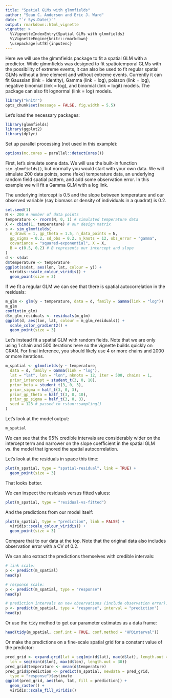 ```yaml
---
title: "Spatial GLMs with glmmfields"
author: "Sean C. Anderson and Eric J. Ward"
date: "`r Sys.Date()`"
output: rmarkdown::html_vignette
vignette: >
  %\VignetteIndexEntry{Spatial GLMs with glmmfields}
  %\VignetteEngine{knitr::rmarkdown}
  \usepackage[utf8]{inputenc}
---
```


Here we will use the glmmfields package to fit a spatial GLM with a predictor. While glmmfields was designed to fit spatiotemporal GLMs with the possibility of extreme events, it can also be used to fit regular spatial GLMs without a time element and without extreme events. Currently it can fit Gaussian (link = identity), Gamma (link = log), poisson (link = log), negative binomial (link = log), and binomial (link = logit) models. The package can also fit lognormal (link = log) models.
  
```r
library("knitr")
opts_chunk$set(message = FALSE, fig.width = 5.5)
```

Let's load the necessary packages:

```r
library(glmmfields)
library(ggplot2)
library(dplyr)
```

Set up parallel processing (not used in this example):

```r
options(mc.cores = parallel::detectCores())
```

First, let's simulate some data. We will use the built-in function `sim_glmmfields()`, but normally you would start with your own data. We will simulate 200 data points, some (fake) temperature data, an underlying random field spatial pattern, and add some observation error. In this example we will fit a Gamma GLM with a log link.

The underlying intercept is 0.5 and the slope between temperature and our observed variable (say biomass or density of individuals in a quadrat) is 0.2.

```r
set.seed(1)
N <- 200 # number of data points
temperature <- rnorm(N, 0, 1) # simulated temperature data
X <- cbind(1, temperature) # our design matrix
s <- sim_glmmfields(
  n_draws = 1, gp_theta = 1.5, n_data_points = N,
  gp_sigma = 0.2, sd_obs = 0.2, n_knots = 12, obs_error = "gamma",
  covariance = "squared-exponential", X = X,
  B = c(0.5, 0.2) # B represents our intercept and slope
)
d <- s$dat
d$temperature <- temperature
ggplot(s$dat, aes(lon, lat, colour = y)) +
  viridis::scale_colour_viridis() +
  geom_point(size = 3)
```

If we fit a regular GLM we can see that there is spatial autocorrelation in the residuals:

```r
m_glm <- glm(y ~ temperature, data = d, family = Gamma(link = "log"))
m_glm
confint(m_glm)
d$m_glm_residuals <- residuals(m_glm)
ggplot(d, aes(lon, lat, colour = m_glm_residuals)) +
  scale_color_gradient2() +
  geom_point(size = 3)
```

Let's instead fit a spatial GLM with random fields. Note that we are only using 1 chain and 500 iterations here so the vignette builds quickly on CRAN. For final inference, you should likely use 4 or more chains and 2000 or more iterations.

```r
m_spatial <- glmmfields(y ~ temperature,
  data = d, family = Gamma(link = "log"),
  lat = "lat", lon = "lon", nknots = 12, iter = 500, chains = 1,
  prior_intercept = student_t(3, 0, 10), 
  prior_beta = student_t(3, 0, 3),
  prior_sigma = half_t(3, 0, 3),
  prior_gp_theta = half_t(3, 0, 10),
  prior_gp_sigma = half_t(3, 0, 3),
  seed = 123 # passed to rstan::sampling()
)
```

Let's look at the model output:

```r
m_spatial
```

We can see that the 95% credible intervals are considerably wider on the intercept term and narrower on the slope coefficient in the spatial GLM vs. the model that ignored the spatial autocorrelation.

Let's look at the residuals in space this time:

```r
plot(m_spatial, type = "spatial-residual", link = TRUE) +
  geom_point(size = 3)
```

That looks better.

We can inspect the residuals versus fitted values:

```r
plot(m_spatial, type = "residual-vs-fitted")
```

And the predictions from our model itself:

```r
plot(m_spatial, type = "prediction", link = FALSE) +
  viridis::scale_colour_viridis() +
  geom_point(size = 3)
```

Compare that to our data at the top. Note that the original data also includes observation error with a CV of 0.2.

We can also extract the predictions themselves with credible intervals:

```r
# link scale:
p <- predict(m_spatial)
head(p)

# response scale:
p <- predict(m_spatial, type = "response")
head(p)

# prediction intervals on new observations (include observation error):
p <- predict(m_spatial, type = "response", interval = "prediction")
head(p)
```

Or use the `tidy` method to get our parameter estimates as a data frame:

```r
head(tidy(m_spatial, conf.int = TRUE, conf.method = "HPDinterval"))
```

Or make the predictions on a fine-scale spatial grid for a constant value of the predictor:

```r
pred_grid <- expand.grid(lat = seq(min(d$lat), max(d$lat), length.out = 30),
  lon = seq(min(d$lon), max(d$lon), length.out = 30))
pred_grid$temperature <- mean(d$temperature)
pred_grid$prediction <- predict(m_spatial, newdata = pred_grid, 
  type = "response")$estimate
ggplot(pred_grid, aes(lon, lat, fill = prediction)) + 
  geom_raster() +
  viridis::scale_fill_viridis()
```

